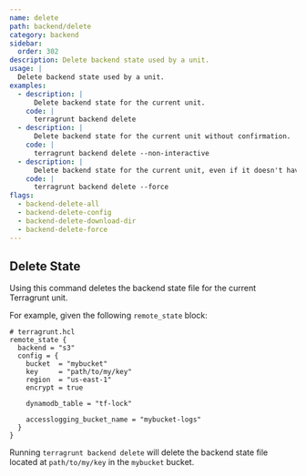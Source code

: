```yaml
---
name: delete
path: backend/delete
category: backend
sidebar:
  order: 302
description: Delete backend state used by a unit.
usage: |
  Delete backend state used by a unit.
examples:
  - description: |
      Delete backend state for the current unit.
    code: |
      terragrunt backend delete
  - description: |
      Delete backend state for the current unit without confirmation.
    code: |
      terragrunt backend delete --non-interactive
  - description: |
      Delete backend state for the current unit, even if it doesn't have versioning enabled.
    code: |
      terragrunt backend delete --force
flags:
  - backend-delete-all
  - backend-delete-config
  - backend-delete-download-dir
  - backend-delete-force
---
```


## Delete State

Using this command deletes the backend state file for the current Terragrunt unit.

For example, given the following `remote_state` block:

```hcl
# terragrunt.hcl
remote_state {
  backend = "s3"
  config = {
    bucket  = "mybucket"
    key     = "path/to/my/key"
    region  = "us-east-1"
    encrypt = true

    dynamodb_table = "tf-lock"

    accesslogging_bucket_name = "mybucket-logs"
  }
}
```

Running `terragrunt backend delete` will delete the backend state file located at `path/to/my/key` in the `mybucket` bucket.
